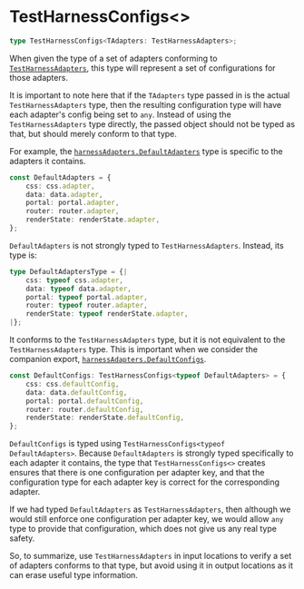 
<Meta
    title="Packages / Testing / Test Harness / Types / TestHarnessConfigs<>"
/>

# TestHarnessConfigs\<>

```ts
type TestHarnessConfigs<TAdapters: TestHarnessAdapters>;
```

When given the type of a set of adapters conforming to <a href="./?path=/docs/packages-testing-test-harness-types-testharnessadapters--docs">`TestHarnessAdapters`</a>, this type will represent a set of configurations for those adapters.

It is important to note here that if the `TAdapters` type passed in is the actual `TestHarnessAdapters` type, then the resulting configuration type will have each adapter's config being set to `any`. Instead of using the `TestHarnessAdapters` type directly, the passed object should not be typed as that, but should merely conform to that type.

For example, the <a href="./?path=/docs/packages-testing-test-harness-exports-harnessadapters--docs">`harnessAdapters.DefaultAdapters`</a> type is specific to the adapters it contains.

```ts
const DefaultAdapters = {
    css: css.adapter,
    data: data.adapter,
    portal: portal.adapter,
    router: router.adapter,
    renderState: renderState.adapter,
};
```

`DefaultAdapters` is not strongly typed to `TestHarnessAdapters`. Instead, its type is:

```ts
type DefaultAdaptersType = {|
    css: typeof css.adapter,
    data: typeof data.adapter,
    portal: typeof portal.adapter,
    router: typeof router.adapter,
    renderState: typeof renderState.adapter,
|};
```

It conforms to the `TestHarnessAdapters` type, but it is not equivalent to the `TestHarnessAdapters` type. This is important when we consider the companion export, <a href="./?path=/docs/packages-testing-test-harness-exports-harnessadapters--docs">`harnessAdapters.DefaultConfigs`</a>.

```ts
const DefaultConfigs: TestHarnessConfigs<typeof DefaultAdapters> = {
    css: css.defaultConfig,
    data: data.defaultConfig,
    portal: portal.defaultConfig,
    router: router.defaultConfig,
    renderState: renderState.defaultConfig,
};
```

`DefaultConfigs` is typed using `TestHarnessConfigs<typeof DefaultAdapters>`. Because `DefaultAdapters` is strongly typed specifically to each adapter it contains, the type that `TestHarnessConfigs<>` creates ensures that there is one configuration per adapter key, and that the configuration type for each adapter key is correct for the corresponding adapter.

If we had typed `DefaultAdapters` as `TestHarnessAdapters`, then although we would still enforce one configuration per adapter key, we would allow `any` type to provide that configuration, which does not give us any real type safety.

So, to summarize, use `TestHarnessAdapters` in input locations to verify a set of adapters conforms to that type, but avoid using it in output locations as it can erase useful type information.
